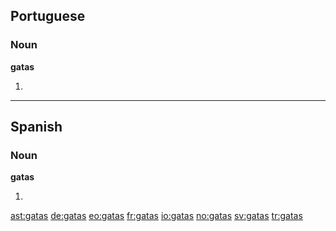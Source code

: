 ==Portuguese==

===Noun===
'''gatas''' {{f}}

# {{plural of|[[gata]]|lang=Portuguese}}

----

==Spanish==

===Noun===
'''gatas''' {{f}}

# {{plural of|[[gata]]|lang=Spanish}}

[[ast:gatas]]
[[de:gatas]]
[[eo:gatas]]
[[fr:gatas]]
[[io:gatas]]
[[no:gatas]]
[[sv:gatas]]
[[tr:gatas]]